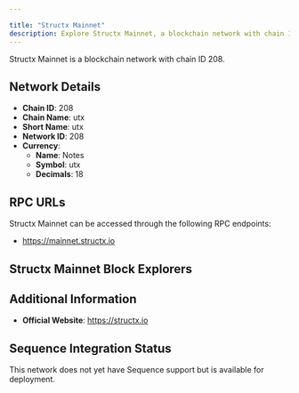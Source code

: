 ```yaml
---

title: "Structx Mainnet"
description: Explore Structx Mainnet, a blockchain network with chain ID 208. Learn about its native currency, Notes, and how to interact with the network.
---
```




Structx Mainnet is a blockchain network with chain ID 208.

## Network Details

- **Chain ID**: 208
- **Chain Name**: utx
- **Short Name**: utx
- **Network ID**: 208
- **Currency**: 
  - **Name**: Notes
  - **Symbol**: utx
  - **Decimals**: 18

## RPC URLs

Structx Mainnet can be accessed through the following RPC endpoints:

- https://mainnet.structx.io

## Structx Mainnet Block Explorers



## Additional Information

- **Official Website**: https://structx.io

## Sequence Integration Status

This network does not yet have Sequence support but is available for deployment.
